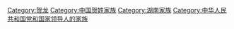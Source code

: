 [[Category:贺龙|Category:贺龙]]
[[Category:中国贺姓家族|Category:中国贺姓家族]]
[[Category:湖南家族|Category:湖南家族]]
[[Category:中华人民共和国党和国家领导人的家族|Category:中华人民共和国党和国家领导人的家族]]
